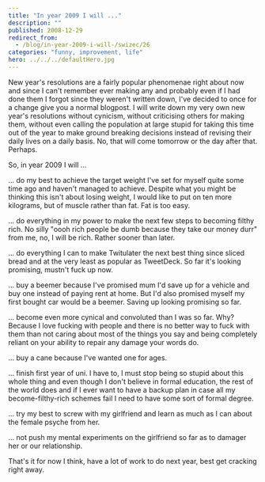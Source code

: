 ```yaml
---
title: "In year 2009 I will ..."
description: ""
published: 2008-12-29
redirect_from:
  - /blog/in-year-2009-i-will-/swizec/26
categories: "funny, improvement, life"
hero: ../../../defaultHero.jpg
---
```


New year's resolutions are a fairly popular phenomenae right about now and since I can't remember ever making any and probably even if I had done them I forgot since they weren't written down, I've decided to once for a change give you a normal blogpost. I will write down my very own new year's resolutions without cynicism, without criticising others for making them, without even calling the population at large stupid for taking this time out of the year to make ground breaking decisions instead of revising their daily lives on a daily basis. No, that will come tomorrow or the day after that. Perhaps.

So, in year 2009 I will ...

... do my best to achieve the target weight I've set for myself quite some time ago and haven't managed to achieve. Despite what you might be thinking this isn't about losing weight, I would like to put on ten more kilograms, but of muscle rather than fat. Fat is too easy.

... do everything in my power to make the next few steps to becoming filthy rich. No silly "oooh rich people be dumb because they take our money durr" from me, no, I will be rich. Rather sooner than later.

... do everything I can to make Twitulater the next best thing since sliced bread and at the very least as popular as TweetDeck. So far it's looking promising, mustn't fuck up now.

... buy a beemer because I've promised mum I'd save up for a vehicle and buy one instead of paying rent at home. But I'd also promised myself my first bought car would be a beemer. Saving up looking promising so far.

... become even more cynical and convoluted than I was so far. Why? Because I love fucking with people and there is no better way to fuck with them than not caring about most of the things you say and being completely reliant on your ability to repair any damage your words do.

... buy a cane because I've wanted one for ages.

... finish first year of uni. I have to, I must stop being so stupid about this whole thing and even though I don't believe in formal education, the rest of the world does and if I ever want to have a backup plan in case all my become-filthy-rich schemes fail I need to have some sort of formal degree.

... try my best to screw with my girlfriend and learn as much as I can about the female psyche from her.

... not push my mental experiments on the girlfriend so far as to damager her or our relationship.

That's it for now I think, have a lot of work to do next year, best get cracking right away.
